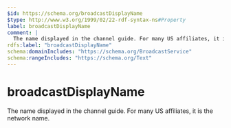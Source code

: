 ```yaml
---
$id: https://schema.org/broadcastDisplayName
$type: http://www.w3.org/1999/02/22-rdf-syntax-ns#Property
label: broadcastDisplayName
comment: |
  The name displayed in the channel guide. For many US affiliates, it is the network name.
rdfs:label: "broadcastDisplayName"
schema:domainIncludes: "https://schema.org/BroadcastService"
schema:rangeIncludes: "https://schema.org/Text"
---
```


# broadcastDisplayName

The name displayed in the channel guide. For many US affiliates, it is the network name.

